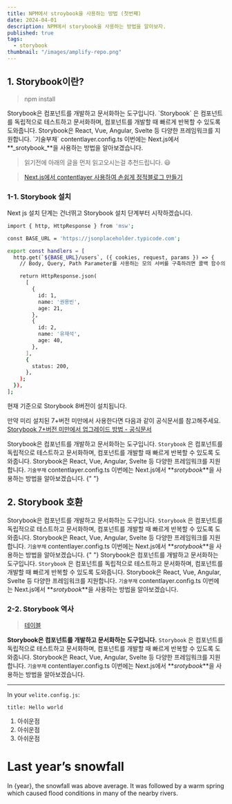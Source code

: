 ```yaml
---
title: NPM에서 stroybook을 사용하는 방법 (첫번째)
date: 2024-04-01
description: NPM에서 storybook을 사용하는 방법을 알아보자.
published: true
tags:
  - storybook
thumbnail: "/images/amplify-repo.png"
---
```


## 1. Storybook이란?

<Callout code="critical" text="CALL OUT TEST" />

> npm install

<MDXImage src="./images/amplify-repo.png" title="테스트" />
Storybook은 컴포넌트를 개발하고 문서화하는 도구입니다. `Storybook` 은 컴포넌트를
독립적으로 테스트하고 문서화하며, 컴포넌트를 개발할 때 빠르게 반복할 수 있도록 도와줍니다.
Storybook은 React, Vue, Angular, Svelte 등 다양한 프레임워크를 지원합니다. `기술부채`
contentlayer.config.ts 이번에는 Next.js에서 **_srotybook_**을 사용하는 방법을 알아보겠습니다.

> 읽기전에 아래의 글을 먼저 읽고오시는걸 추천드립니다. 😃

> [Next.js에서 contentlayer 사용하여 손쉽게 정적블로그 만들기](https://yiyb-blog.vercel.app/posts/nextjs-contentlayer-blog)

### 1-1. Storybook 설치

Next js 설치 단계는 건너뛰고 Storybook 설치 단계부터 시작하겠습니다.

```bash
import { http, HttpResponse } from 'msw';

const BASE_URL = 'https://jsonplaceholder.typicode.com';

export const handlers = [
  http.get(`${BASE_URL}/users`, ({ cookies, request, params }) => {
    // Body, Query, Path Parameter를 사용하는 모의 서버를 구축하려면 콜백 함수의 매개변수를 사용하시면 됩니다.

    return HttpResponse.json(
      [
        {
          id: 1,
          name: '권용빈',
          age: 21,
        },
        {
          id: 2,
          name: '유재석',
          age: 40,
        },
      ],
      {
        status: 200,
      },
    );
  }),
];
```

현재 기준으로 Storybook 8버전이 설치됩니다.

만약 미리 설치된 7+버전 미만에서 사용한다면 다음과 같이 공식문서를 참고해주세요. [Storybook 7+버전 미만에서 업그레이드 방법 - 공식문서](https://storybook.js.org/docs/get-started/nextjs#in-a-project-with-storybook)

Storybook은 컴포넌트를 개발하고 문서화하는 도구입니다. `Storybook` 은 컴포넌트를
독립적으로 테스트하고 문서화하며, 컴포넌트를 개발할 때 빠르게 반복할 수 있도록
도와줍니다. Storybook은 React, Vue, Angular, Svelte 등 다양한 프레임워크를
지원합니다. `기술부채` contentlayer.config.ts 이번에는 Next.js에서
**_srotybook_**을 사용하는 방법을 알아보겠습니다.
{" "}

## 2. Storybook 호환

Storybook은 컴포넌트를 개발하고 문서화하는 도구입니다. `Storybook` 은 컴포넌트를
독립적으로 테스트하고 문서화하며, 컴포넌트를 개발할 때 빠르게 반복할 수 있도록
도와줍니다. Storybook은 React, Vue, Angular, Svelte 등 다양한 프레임워크를
지원합니다. `기술부채` contentlayer.config.ts 이번에는 Next.js에서
**_srotybook_**을 사용하는 방법을 알아보겠습니다.
{" "}
Storybook은 컴포넌트를 개발하고 문서화하는 도구입니다. `Storybook` 은 컴포넌트를
독립적으로 테스트하고 문서화하며, 컴포넌트를 개발할 때 빠르게 반복할 수 있도록
도와줍니다. Storybook은 React, Vue, Angular, Svelte 등 다양한 프레임워크를
지원합니다. `기술부채` contentlayer.config.ts 이번에는 Next.js에서
**_srotybook_**을 사용하는 방법을 알아보겠습니다.

### 2-2. Storybook 역사

> [테이블](https://vo.la/mQycj)

**Storybook은 컴포넌트를 개발하고 문서화하는 도구입니다.** `Storybook` 은 컴포넌트를
독립적으로 테스트하고 문서화하며, 컴포넌트를 개발할 때 빠르게 반복할 수 있도록
도와줍니다. Storybook은 React, Vue, Angular, Svelte 등 다양한 프레임워크를
지원합니다. `기술부채` contentlayer.config.ts 이번에는 Next.js에서
**_srotybook_**을 사용하는 방법을 알아보겠습니다.

---

In your `velite.config.js`:

`title: Hello world`

1. 아쉬운점
2. 아쉬운점
3. 아쉬운점


# Last year’s snowfall

In {year}, the snowfall was above average.
It was followed by a warm spring which caused
flood conditions in many of the nearby rivers.
